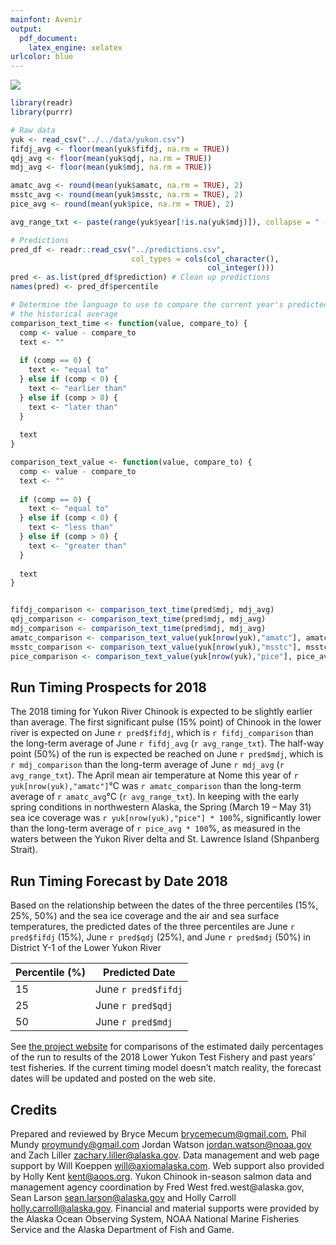 ```yaml
---
mainfont: Avenir
output:
  pdf_document:
    latex_engine: xelatex
urlcolor: blue
---
```


![](images/combined.png)

\begin{center}
  \huge{2018 Final Prospects and Forecast for Chinook Salmon Timing}
  
  \large{Lower Yukon River (Area Y-1)}
\end{center}

```r
library(readr)
library(purrr)

# Raw data
yuk <- read_csv("../../data/yukon.csv")
fifdj_avg <- floor(mean(yuk$fifdj, na.rm = TRUE))
qdj_avg <- floor(mean(yuk$qdj, na.rm = TRUE))
mdj_avg <- floor(mean(yuk$mdj, na.rm = TRUE))

amatc_avg <- round(mean(yuk$amatc, na.rm = TRUE), 2)
msstc_avg <- round(mean(yuk$msstc, na.rm = TRUE), 2)
pice_avg <- round(mean(yuk$pice, na.rm = TRUE), 2)

avg_range_txt <- paste(range(yuk$year[!is.na(yuk$mdj)]), collapse = " - ")

# Predictions
pred_df <- readr::read_csv("../predictions.csv",
                           col_types = cols(col_character(), 
                                            col_integer()))
pred <- as.list(pred_df$prediction) # Clean up predictions
names(pred) <- pred_df$percentile

# Determine the language to use to compare the current year's predicted mdj with
# the historical average
comparison_text_time <- function(value, compare_to) {
  comp <- value - compare_to
  text <- ""
  
  if (comp == 0) {
    text <- "equal to"
  } else if (comp < 0) {
    text <- "earlier than"
  } else if (comp > 0) {
    text <- "later than"
  }
  
  text
}

comparison_text_value <- function(value, compare_to) {
  comp <- value - compare_to
  text <- ""
  
  if (comp == 0) {
    text <- "equal to"
  } else if (comp < 0) {
    text <- "less than"
  } else if (comp > 0) {
    text <- "greater than"
  }
  
  text
}


fifdj_comparison <- comparison_text_time(pred$mdj, mdj_avg)
qdj_comparison <- comparison_text_time(pred$mdj, mdj_avg)
mdj_comparison <- comparison_text_time(pred$mdj, mdj_avg)
amatc_comparison <- comparison_text_value(yuk[nrow(yuk),"amatc"], amatc_avg)
msstc_comparison <- comparison_text_value(yuk[nrow(yuk),"msstc"], msstc_avg)
pice_comparison <- comparison_text_value(yuk[nrow(yuk),"pice"], pice_avg)

```

## Run Timing Prospects for 2018

The 2018 timing for Yukon River Chinook is expected to be slightly earlier than average.
The first significant pulse (15% point) of Chinook in the lower river is expected on June `r pred$fifdj`, which is `r fifdj_comparison` than the long-term average of June `r fifdj_avg` (`r avg_range_txt`).
The half-way point (50%) of the run is expected be reached on June `r pred$mdj`, which is `r mdj_comparison` than the long-term average of June `r mdj_avg` (`r avg_range_txt`).
The April mean air temperature at Nome this year of `r yuk[nrow(yuk),"amatc"]`°C was `r amatc_comparison` than the long-term average of `r amatc_avg`°C (`r avg_range_txt`).
In keeping with the early spring conditions in northwestern Alaska, the Spring (March 19 – May 31) sea ice coverage was `r yuk[nrow(yuk),"pice"] * 100`%, significantly lower than the long-term average of `r pice_avg * 100`%, as measured in the waters between the Yukon River delta and St. Lawrence Island (Shpanberg Strait). 

## Run Timing Forecast by Date 2018

Based on the relationship between the dates of the three percentiles (15%, 25%, 50%) and the sea ice coverage and the air and sea surface temperatures, the predicted dates of the three percentiles are June `r pred$fifdj` (15%), June `r pred$qdj` (25%), and June `r pred$mdj` (50%) in District  Y-1 of the Lower Yukon River

| Percentile (%) | Predicted Date |
|-|-|
| 15 | June `r pred$fifdj` |
| 25 | June `r pred$qdj` |
| 50 | June `r pred$mdj` |

See [the project website](http://www.aoos.org/2018-run-timing-outlook-and-forecast-summary-chinook-salmon-yukon-river-delta/) for comparisons of the estimated daily percentages of the run to results of the 2018 Lower Yukon Test Fishery and past years’ test fisheries. If the current timing model doesn’t match reality, the forecast dates will be updated and posted on the web site.

## Credits

Prepared and reviewed by Bryce Mecum [brycemecum@gmail.com](mailto:brycemecum@gmail.com), Phil Mundy [proymundy@gmail.com](mailto:proymundy@gmail.com) Jordan Watson [jordan.watson@noaa.gov](mailto:jordan.watson@noaa.gov) and Zach Liller [zachary.liller@alaska.gov](mailto:zachary.liller@alaska.gov). Data management and web page support by Will Koeppen [will@axiomalaska.com](mailto:will@axiomalaska.com). Web support also provided by Holly Kent [kent@aoos.org](mailto: kent@aoos.org). Yukon Chinook in-season salmon data and management agency coordination by Fred West fred.west@alaska.gov, Sean Larson [sean.larson@alaska.gov](mailto:sean.larson@alaska.gov) and Holly Carroll [holly.carroll@alaska.gov](mailto:holly.carroll@alaska.gov).  Financial and material supports were provided by the Alaska Ocean Observing System, NOAA National Marine Fisheries Service and the Alaska Department of Fish and Game.